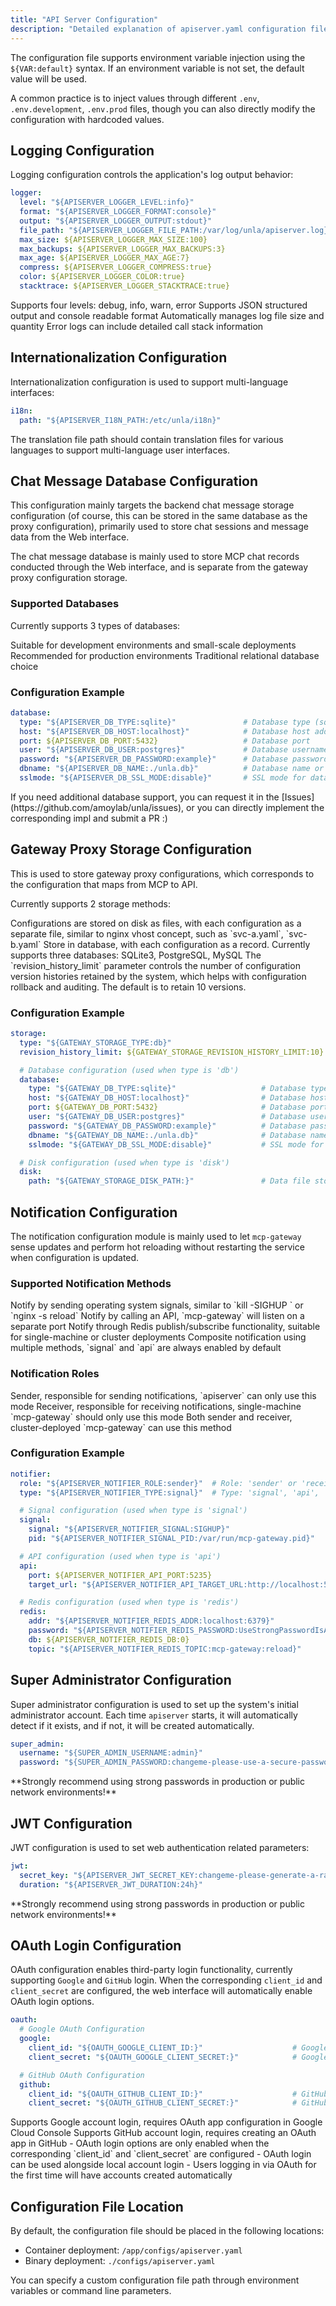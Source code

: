 ```yaml
---
title: "API Server Configuration"
description: "Detailed explanation of apiserver.yaml configuration file"
---
```


The configuration file supports environment variable injection using the `${VAR:default}` syntax. If an environment variable is not set, the default value will be used.

A common practice is to inject values through different `.env`, `.env.development`, `.env.prod` files, though you can also directly modify the configuration with hardcoded values.

## Logging Configuration

Logging configuration controls the application's log output behavior:

```yaml
logger:
  level: "${APISERVER_LOGGER_LEVEL:info}"                                         # Log level: debug, info, warn, error
  format: "${APISERVER_LOGGER_FORMAT:console}"                                    # Log format: json, console
  output: "${APISERVER_LOGGER_OUTPUT:stdout}"                                     # Output method: stdout, file
  file_path: "${APISERVER_LOGGER_FILE_PATH:/var/log/unla/apiserver.log}"          # Log file path (when output is file)
  max_size: ${APISERVER_LOGGER_MAX_SIZE:100}                                      # Maximum log file size (MB)
  max_backups: ${APISERVER_LOGGER_MAX_BACKUPS:3}                                  # Number of backup files to retain
  max_age: ${APISERVER_LOGGER_MAX_AGE:7}                                          # Backup file retention days
  compress: ${APISERVER_LOGGER_COMPRESS:true}                                     # Whether to compress backup files
  color: ${APISERVER_LOGGER_COLOR:true}                                           # Whether to use colors in console output
  stacktrace: ${APISERVER_LOGGER_STACKTRACE:true}                                 # Whether error logs include stack traces
```

<CardGroup cols={2}>
  <Card title="Log Levels" icon="chart-line">
    Supports four levels: debug, info, warn, error
  </Card>
  <Card title="Output Format" icon="file-text">
    Supports JSON structured output and console readable format
  </Card>
  <Card title="File Rotation" icon="refresh">
    Automatically manages log file size and quantity
  </Card>
  <Card title="Stack Trace" icon="bug">
    Error logs can include detailed call stack information
  </Card>
</CardGroup>

## Internationalization Configuration

Internationalization configuration is used to support multi-language interfaces:

```yaml
i18n:
  path: "${APISERVER_I18N_PATH:/etc/unla/i18n}"                                   # Translation file path
```

<Note>
The translation file path should contain translation files for various languages to support multi-language user interfaces.
</Note>

## Chat Message Database Configuration

This configuration mainly targets the backend chat message storage configuration (of course, this can be stored in the same database as the proxy configuration), primarily used to store chat sessions and message data from the Web interface.

<Note>
The chat message database is mainly used to store MCP chat records conducted through the Web interface, and is separate from the gateway proxy configuration storage.
</Note>

### Supported Databases

Currently supports 3 types of databases:

<CardGroup cols={3}>
  <Card title="SQLite3" icon="database">
    Suitable for development environments and small-scale deployments
  </Card>
  <Card title="PostgreSQL" icon="elephant">
    Recommended for production environments
  </Card>
  <Card title="MySQL" icon="mysql">
    Traditional relational database choice
  </Card>
</CardGroup>

### Configuration Example

```yaml
database:
  type: "${APISERVER_DB_TYPE:sqlite}"               # Database type (sqlite, postgres, mysql)
  host: "${APISERVER_DB_HOST:localhost}"            # Database host address
  port: ${APISERVER_DB_PORT:5432}                   # Database port
  user: "${APISERVER_DB_USER:postgres}"             # Database username
  password: "${APISERVER_DB_PASSWORD:example}"      # Database password
  dbname: "${APISERVER_DB_NAME:./unla.db}"          # Database name or file path
  sslmode: "${APISERVER_DB_SSL_MODE:disable}"       # SSL mode for database connection
```

<Tip>
If you need additional database support, you can request it in the [Issues](https://github.com/amoylab/unla/issues), or you can directly implement the corresponding impl and submit a PR :)
</Tip>

## Gateway Proxy Storage Configuration

This is used to store gateway proxy configurations, which corresponds to the configuration that maps from MCP to API.

Currently supports 2 storage methods:

<AccordionGroup>
  <Accordion icon="folder" title="disk storage">
    Configurations are stored on disk as files, with each configuration as a separate file, similar to nginx vhost concept, such as `svc-a.yaml`, `svc-b.yaml`
  </Accordion>
  <Accordion icon="database" title="db storage">
    Store in database, with each configuration as a record. Currently supports three databases: SQLite3, PostgreSQL, MySQL
  </Accordion>
</AccordionGroup>

<Note>
The `revision_history_limit` parameter controls the number of configuration version histories retained by the system, which helps with configuration rollback and auditing. The default is to retain 10 versions.
</Note>

### Configuration Example

```yaml
storage:
  type: "${GATEWAY_STORAGE_TYPE:db}"                                      # Storage type: db, disk
  revision_history_limit: ${GATEWAY_STORAGE_REVISION_HISTORY_LIMIT:10}    # Number of version histories to retain

  # Database configuration (used when type is 'db')
  database:
    type: "${GATEWAY_DB_TYPE:sqlite}"                   # Database type (sqlite, postgres, mysql)
    host: "${GATEWAY_DB_HOST:localhost}"                # Database host address
    port: ${GATEWAY_DB_PORT:5432}                       # Database port
    user: "${GATEWAY_DB_USER:postgres}"                 # Database username
    password: "${GATEWAY_DB_PASSWORD:example}"          # Database password
    dbname: "${GATEWAY_DB_NAME:./unla.db}"              # Database name or file path
    sslmode: "${GATEWAY_DB_SSL_MODE:disable}"           # SSL mode for database connection

  # Disk configuration (used when type is 'disk')
  disk:
    path: "${GATEWAY_STORAGE_DISK_PATH:}"               # Data file storage path
```

## Notification Configuration

The notification configuration module is mainly used to let `mcp-gateway` sense updates and perform hot reloading without restarting the service when configuration is updated.

### Supported Notification Methods

<CardGroup cols={2}>
  <Card title="signal" icon="bell">
    Notify by sending operating system signals, similar to `kill -SIGHUP <pid>` or `nginx -s reload`
  </Card>
  <Card title="api" icon="api">
    Notify by calling an API, `mcp-gateway` will listen on a separate port
  </Card>
  <Card title="redis" icon="database">
    Notify through Redis publish/subscribe functionality, suitable for single-machine or cluster deployments
  </Card>
  <Card title="composite" icon="puzzle-piece">
    Composite notification using multiple methods, `signal` and `api` are always enabled by default
  </Card>
</CardGroup>

### Notification Roles

<Steps>
  <Step title="sender">
    Sender, responsible for sending notifications, `apiserver` can only use this mode
  </Step>
  <Step title="receiver">
    Receiver, responsible for receiving notifications, single-machine `mcp-gateway` should only use this mode
  </Step>
  <Step title="both">
    Both sender and receiver, cluster-deployed `mcp-gateway` can use this method
  </Step>
</Steps>

### Configuration Example

```yaml
notifier:
  role: "${APISERVER_NOTIFIER_ROLE:sender}"  # Role: 'sender' or 'receiver'
  type: "${APISERVER_NOTIFIER_TYPE:signal}"  # Type: 'signal', 'api', 'redis' or 'composite'

  # Signal configuration (used when type is 'signal')
  signal:
    signal: "${APISERVER_NOTIFIER_SIGNAL:SIGHUP}"                       # Signal to send
    pid: "${APISERVER_NOTIFIER_SIGNAL_PID:/var/run/mcp-gateway.pid}"    # PID file path

  # API configuration (used when type is 'api')
  api:
    port: ${APISERVER_NOTIFIER_API_PORT:5235}                                           # API port
    target_url: "${APISERVER_NOTIFIER_API_TARGET_URL:http://localhost:5235/_reload}"    # Reload endpoint

  # Redis configuration (used when type is 'redis')
  redis:
    addr: "${APISERVER_NOTIFIER_REDIS_ADDR:localhost:6379}"                             # Redis address
    password: "${APISERVER_NOTIFIER_REDIS_PASSWORD:UseStrongPasswordIsAGoodPractice}"   # Redis password
    db: ${APISERVER_NOTIFIER_REDIS_DB:0}                                                # Redis database number
    topic: "${APISERVER_NOTIFIER_REDIS_TOPIC:mcp-gateway:reload}"                       # Redis publish/subscribe topic
```


## Super Administrator Configuration

Super administrator configuration is used to set up the system's initial administrator account. Each time `apiserver` starts, it will automatically detect if it exists, and if not, it will be created automatically.

```yaml
super_admin:
  username: "${SUPER_ADMIN_USERNAME:admin}"                                     # Super administrator username
  password: "${SUPER_ADMIN_PASSWORD:changeme-please-use-a-secure-password}"     # Super administrator password (please change in production)
```

<Warning>
**Strongly recommend using strong passwords in production or public network environments!**
</Warning>

## JWT Configuration

JWT configuration is used to set web authentication related parameters:

```yaml
jwt:
  secret_key: "${APISERVER_JWT_SECRET_KEY:changeme-please-generate-a-random-secret}"  # JWT secret key (please change in production)
  duration: "${APISERVER_JWT_DURATION:24h}"                                           # Token validity period
```

<Warning>
**Strongly recommend using strong passwords in production or public network environments!**
</Warning>

## OAuth Login Configuration

OAuth configuration enables third-party login functionality, currently supporting `Google` and `GitHub` login. When the corresponding `client_id` and `client_secret` are configured, the web interface will automatically enable OAuth login options.

```yaml
oauth:
  # Google OAuth Configuration
  google:
    client_id: "${OAUTH_GOOGLE_CLIENT_ID:}"                    # Google OAuth Client ID
    client_secret: "${OAUTH_GOOGLE_CLIENT_SECRET:}"            # Google OAuth Client Secret

  # GitHub OAuth Configuration
  github:
    client_id: "${OAUTH_GITHUB_CLIENT_ID:}"                    # GitHub OAuth Client ID
    client_secret: "${OAUTH_GITHUB_CLIENT_SECRET:}"            # GitHub OAuth Client Secret
```

<CardGroup cols={2}>
  <Card title="Google Login" icon="google">
    Supports Google account login, requires OAuth app configuration in Google Cloud Console
  </Card>
  <Card title="GitHub Login" icon="github">
    Supports GitHub account login, requires creating an OAuth app in GitHub
  </Card>
</CardGroup>

<Note>
- OAuth login options are only enabled when the corresponding `client_id` and `client_secret` are configured
- OAuth login can be used alongside local account login
- Users logging in via OAuth for the first time will have accounts created automatically
</Note>

## Configuration File Location

By default, the configuration file should be placed in the following locations:

- Container deployment: `/app/configs/apiserver.yaml`
- Binary deployment: `./configs/apiserver.yaml`

You can specify a custom configuration file path through environment variables or command line parameters.